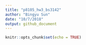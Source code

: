 ```yaml
---
title: "p8105_hw3_bs3142"
author: "Bingyu Sun"
date: "10/7/2018"
output: github_document
---
```


```r
knitr::opts_chunk$set(echo = TRUE)
```

